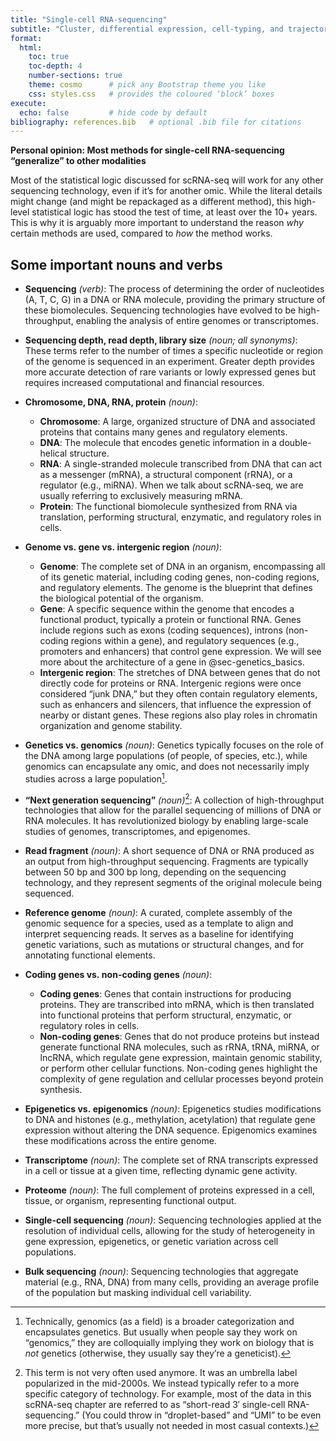 ```yaml
---
title: "Single-cell RNA-sequencing"
subtitle: "Cluster, differential expression, cell-typing, and trajectory analysis"
format:
  html:
    toc: true
    toc-depth: 4
    number-sections: true
    theme: cosmo      # pick any Bootstrap theme you like
    css: styles.css   # provides the coloured ‘block’ boxes
execute:
  echo: false         # hide code by default
bibliography: references.bib   # optional .bib file for citations
---
```


::: block2
**Personal opinion: Most methods for single-cell RNA-sequencing “generalize” to other modalities**

Most of the statistical logic discussed for scRNA-seq will work for any other sequencing technology, even if it’s for another omic. While the literal details might change (and might be repackaged as a different method), this high-level statistical logic has stood the test of time, at least over the 10+ years. This is why it is arguably more important to understand the reason *why* certain methods are used, compared to *how* the method works.
:::

## Some important nouns and verbs

-   **Sequencing** *(verb)*: The process of determining the order of nucleotides (A, T, C, G) in a DNA or RNA molecule, providing the primary structure of these biomolecules. Sequencing technologies have evolved to be high-throughput, enabling the analysis of entire genomes or transcriptomes.

-   **Sequencing depth, read depth, library size** *(noun; all synonyms)*: These terms refer to the number of times a specific nucleotide or region of the genome is sequenced in an experiment. Greater depth provides more accurate detection of rare variants or lowly expressed genes but requires increased computational and financial resources.

-   **Chromosome, DNA, RNA, protein** *(noun)*:

    -   **Chromosome**: A large, organized structure of DNA and associated proteins that contains many genes and regulatory elements.\
    -   **DNA**: The molecule that encodes genetic information in a double-helical structure.\
    -   **RNA**: A single-stranded molecule transcribed from DNA that can act as a messenger (mRNA), a structural component (rRNA), or a regulator (e.g., miRNA). When we talk about scRNA-seq, we are usually referring to exclusively measuring mRNA.\
    -   **Protein**: The functional biomolecule synthesized from RNA via translation, performing structural, enzymatic, and regulatory roles in cells.

-   **Genome vs. gene vs. intergenic region** *(noun)*:

    -   **Genome**: The complete set of DNA in an organism, encompassing all of its genetic material, including coding genes, non-coding regions, and regulatory elements. The genome is the blueprint that defines the biological potential of the organism.\
    -   **Gene**: A specific sequence within the genome that encodes a functional product, typically a protein or functional RNA. Genes include regions such as exons (coding sequences), introns (non-coding regions within a gene), and regulatory sequences (e.g., promoters and enhancers) that control gene expression. We will see more about the architecture of a gene in @sec-genetics_basics.\
    -   **Intergenic region**: The stretches of DNA between genes that do not directly code for proteins or RNA. Intergenic regions were once considered “junk DNA,” but they often contain regulatory elements, such as enhancers and silencers, that influence the expression of nearby or distant genes. These regions also play roles in chromatin organization and genome stability.

-   **Genetics vs. genomics** *(noun)*: Genetics typically focuses on the role of the DNA among large populations (of people, of species, etc.), while genomics can encapsulate any omic, and does not necessarily imply studies across a large population[^chapter3_rna-1].

-   **“Next generation sequencing”** *(noun)*[^chapter3_rna-2]: A collection of high-throughput technologies that allow for the parallel sequencing of millions of DNA or RNA molecules. It has revolutionized biology by enabling large-scale studies of genomes, transcriptomes, and epigenomes.

-   **Read fragment** *(noun)*: A short sequence of DNA or RNA produced as an output from high-throughput sequencing. Fragments are typically between 50 bp and 300 bp long, depending on the sequencing technology, and they represent segments of the original molecule being sequenced.

-   **Reference genome** *(noun)*: A curated, complete assembly of the genomic sequence for a species, used as a template to align and interpret sequencing reads. It serves as a baseline for identifying genetic variations, such as mutations or structural changes, and for annotating functional elements.

-   **Coding genes vs. non-coding genes** *(noun)*:

    -   **Coding genes**: Genes that contain instructions for producing proteins. They are transcribed into mRNA, which is then translated into functional proteins that perform structural, enzymatic, or regulatory roles in cells.\
    -   **Non-coding genes**: Genes that do not produce proteins but instead generate functional RNA molecules, such as rRNA, tRNA, miRNA, or lncRNA, which regulate gene expression, maintain genomic stability, or perform other cellular functions. Non-coding genes highlight the complexity of gene regulation and cellular processes beyond protein synthesis.

-   **Epigenetics vs. epigenomics** *(noun)*: Epigenetics studies modifications to DNA and histones (e.g., methylation, acetylation) that regulate gene expression without altering the DNA sequence. Epigenomics examines these modifications across the entire genome.

-   **Transcriptome** *(noun)*: The complete set of RNA transcripts expressed in a cell or tissue at a given time, reflecting dynamic gene activity.

-   **Proteome** *(noun)*: The full complement of proteins expressed in a cell, tissue, or organism, representing functional output.

-   **Single-cell sequencing** *(noun)*: Sequencing technologies applied at the resolution of individual cells, allowing for the study of heterogeneity in gene expression, epigenetics, or genetic variation across cell populations.

-   **Bulk sequencing** *(noun)*: Sequencing technologies that aggregate material (e.g., RNA, DNA) from many cells, providing an average profile of the population but masking individual cell variability.

[^chapter3_rna-1]: Technically, genomics (as a field) is a broader categorization and encapsulates genetics. But usually when people say they work on “genomics,” they are colloquially implying they work on biology that is *not* genetics (otherwise, they usually say they’re a geneticist).

[^chapter3_rna-2]: This term is not very often used anymore. It was an umbrella label popularized in the mid-2000s. We instead typically refer to a more specific category of technology. For example, most of the data in this scRNA-seq chapter are referred to as “short-read 3′ single-cell RNA-sequencing.” (You could throw in “droplet-based” and “UMI” to be even more precise, but that’s usually not needed in most casual contexts.)
